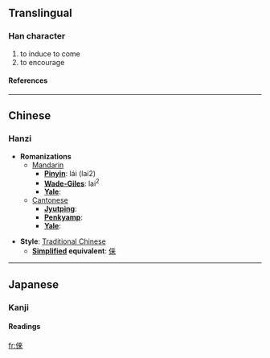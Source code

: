 {{see|俫}}

==Translingual==
===Han character===
{{Han char|rad=人|as=08|sn=10|four=|canj=人木人人 (ODOO)}}
# to induce to come
# to encourage
====References====
{{Han ref|kx=0107.130|dkj=00755|dj=0227.210|hdz=10172.020|uh=5008|ud=20488}}
----

==Chinese==
===Hanzi===


* '''Romanizations'''
** [[Mandarin]]
*** '''[[Pinyin]]''': lái (lai2)
*** '''[[Wade-Giles]]''': lai<sup>2</sup>
*** '''[[Yale]]''': 
**[[Cantonese]]
***'''[[Jyutping]]''':
***'''[[Penkyamp]]''': 
***'''[[Yale]]''': 

* '''Style''': [[Traditional Chinese]] 
** '''[[Simplified Chinese|Simplified]] equivalent''': [[俫]]


----
==Japanese==
===Kanji===

{{ja-kanji|grade=|rs=人08}}
====Readings====
{{ja-readings|on=[[らい]] (rai)|kun=}}




[[fr:倈]]
